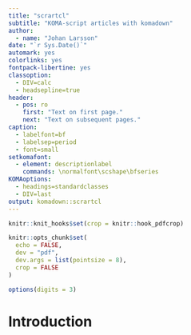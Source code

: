 ```yaml
---
title: "scrartcl"
subtitle: "KOMA-script articles with komadown"
author:
  - name: "Johan Larsson"
date: "`r Sys.Date()`"
automark: yes
colorlinks: yes
fontpack-libertine: yes
classoption:
  - DIV=calc
  - headsepline=true
header:
  - pos: ro
    first: "Text on first page."
    next: "Text on subsequent pages."
caption:
  - labelfont=bf
  - labelsep=period
  - font=small
setkomafont:
  - element: descriptionlabel
    commands: \normalfont\scshape\bfseries
KOMAoptions:
  - headings=standardclasses
  - DIV=last
output: komadown::scrartcl
---
```


```r
knitr::knit_hooks$set(crop = knitr::hook_pdfcrop)

knitr::opts_chunk$set(
  echo = FALSE,
  dev = "pdf",
  dev.args = list(pointsize = 8),
  crop = FALSE
)

options(digits = 3)
```

# Introduction
